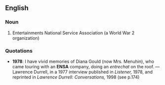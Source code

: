 ==English==
===Noun===
#Entertainments National Service Association (a World War 2 organization)
===Quotations===
*'''1978''': I have vivid memories of Diana Gould (now Mrs. Menuhin), who came touring with an '''ENSA''' company, doing an ''entrechat'' on the roof. &mdash; Lawrence Durrell, in a 1977 interview published in ''Listener,'' 1978, and reprinted in ''Lawrence Durrell: Conversations,'' 1998 (see p.174)
